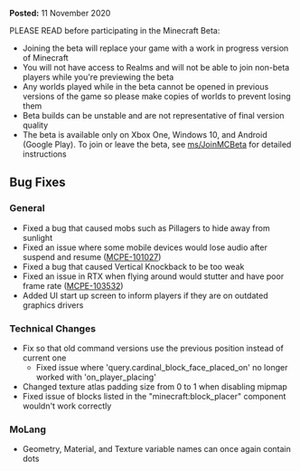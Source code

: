 **Posted:** 11 November 2020

PLEASE READ before participating in the Minecraft Beta:

-   Joining the beta will replace your game with a work in progress version of Minecraft
-   You will not have access to Realms and will not be able to join non-beta players while you're previewing the beta
-   Any worlds played while in the beta cannot be opened in previous versions of the game so please make copies of worlds to prevent losing them
-   Beta builds can be unstable and are not representative of final version quality
-   The beta is available only on Xbox One, Windows 10, and Android (Google Play). To join or leave the beta, see [ms/JoinMCBeta](https://aka.ms/JoinMCBeta) for detailed instructions

## Bug Fixes

### General

-   Fixed a bug that caused mobs such as Pillagers to hide away from sunlight
-   Fixed an issue where some mobile devices would lose audio after suspend and resume ([MCPE-101027](https://bugs.mojang.com/browse/MCPE-101027))
-   Fixed a bug that caused Vertical Knockback to be too weak
-   Fixed an issue in RTX when flying around would stutter and have poor frame rate ([MCPE-103532](https://bugs.mojang.com/browse/MCPE-103532))
-   Added UI start up screen to inform players if they are on outdated graphics drivers

### Technical Changes

-   Fix so that old command versions use the previous position instead of current one
    -   Fixed issue where 'query.cardinal\_block\_face\_placed\_on' no longer worked with 'on\_player\_placing'
-   Changed texture atlas padding size from 0 to 1 when disabling mipmap
-   Fixed issue of blocks listed in the "minecraft:block\_placer" component wouldn't work correctly

### MoLang

-   Geometry, Material, and Texture variable names can once again contain dots